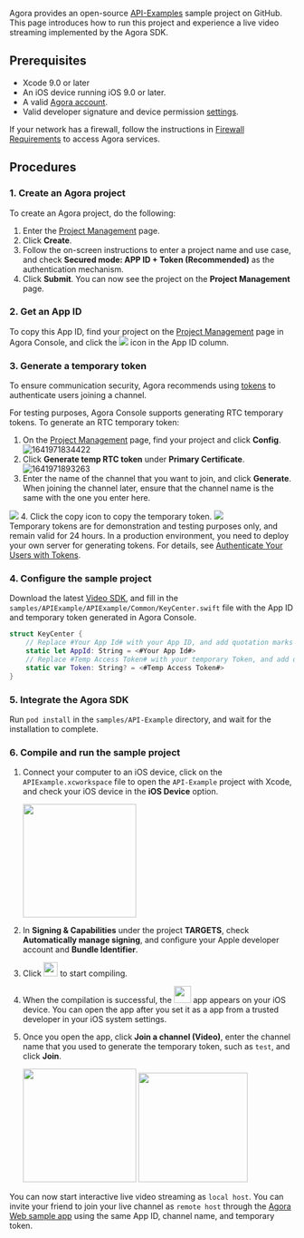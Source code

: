<PlatformWrapper platform="ios">

Agora provides an open-source [API-Examples](https://github.com/AgoraIO/API-Examples) sample project on GitHub. This page introduces how to run this project and experience a live video streaming implemented by the Agora SDK.

## Prerequisites


- Xcode 9.0 or later
- An iOS device running iOS 9.0 or later.
- A valid [Agora account](https://docs.agora.io/en/Agora%20Platform/sign_in_and_sign_up).
- Valid developer signature and device permission [settings](.#project_setting).

<div class="alert note">If your network has a firewall, follow the instructions in <a href="https://docs.agora.io/en/Agora%20Platform/firewall?platform=iOS">Firewall Requirements</a> to access Agora services.</div>


## Procedures

### 1. Create an Agora project

To create an Agora project, do the following:

1. Enter the [Project Management](https://console.agora.io/projects) page.
2. Click **Create**.
3. Follow the on-screen instructions to enter a project name and use case, and check **Secured mode: APP ID + Token (Recommended)** as the authentication mechanism.
4. Click **Submit**. You can now see the project on the **Project Management** page.

### 2. <a name="appid"></a>Get an App ID

To copy this App ID, find your project on the [Project Management](https://console.agora.io/projects) page in Agora Console, and click the <img src="https://web-cdn.agora.io/docs-files/1637824227532" />  icon in the App ID column.


### 3. <a name="temptoken"></a>Generate a temporary token

To ensure communication security, Agora recommends using [tokens](https://docs.agora.io/en/AgoraPlatform/term_token) to authenticate users joining a channel.

For testing purposes, Agora Console supports generating RTC temporary tokens. To generate an RTC temporary token:
1. On the [Project Management](https://console.agora.io/projects) page, find your project and click **Config**.
  ![1641971834422](https://web-cdn.agora.io/docs-files/1641971834422) 
2. Click **Generate temp RTC token** under **Primary Certificate**.
  ![1641971893263](https://web-cdn.agora.io/docs-files/1641971893263)
3. Enter the name of the channel that you want to join, and click **Generate**. When joining the channel later, ensure that the channel name is the same with the one you enter here.
 <img src="https://web-cdn.agora.io/docs-files/1649997524064" />
4. Click the copy icon to copy the temporary token. 
 <img src="https://web-cdn.agora.io/docs-files/1649997750496" />

<div class="alert note">Temporary tokens are for demonstration and testing purposes only, and remain valid for 24 hours. In a production environment, you need to deploy your own server for generating tokens. For details, see <a href="https://docs.agora.io/en/Video/token_server?platform=Android">Authenticate Your Users with Tokens</a>.</div>


### 4. Configure the sample project

Download the latest [Video SDK](./downloads?platform=iOS), and fill in the `samples/APIExample/APIExample/Common/KeyCenter.swift` file with the App ID and temporary token generated in Agora Console.

  ```swift
  struct KeyCenter {
      // Replace #Your App Id# with your App ID, and add quotation marks around it, such as "xxxxxx"
      static let AppId: String = <#Your App Id#>
      // Replace #Temp Access Token# with your temporary Token, and add quotation marks around it, such as "xxxxxx"
      static var Token: String? = <#Temp Access Token#>
  }
  ```


### 5. Integrate the Agora SDK

Run `pod install` in the `samples/API-Example` directory, and wait for the installation to complete.

### 6. Compile and run the sample project

1. Connect your computer to an iOS device, click on the `APIExample.xcworkspace` file to open the `API-Example` project with Xcode, and check your iOS device in the **iOS Device** option.

    <img src="https://web-cdn.agora.io/docs-files/1639710570014" width="200"/>

2. In **Signing & Capabilities** under the project **TARGETS**, check **Automatically manage signing**, and configure your Apple developer account and **Bundle Identifier**.

3. Click <img src="https://web-cdn.agora.io/docs-files/1639710560035" width="25"/> to start compiling.

4. When the compilation is successful, the <img src="https://web-cdn.agora.io/docs-files/1640600081300" width="30"/> app appears on your iOS device. You can open the app after you set it as a app from a trusted developer in your iOS system settings.

5. Once you open the app, click **Join a channel (Video)**, enter the channel name that you used to generate the temporary token, such as `test`, and click **Join**.

    <img src="https://web-cdn.agora.io/docs-files/1639710578205" width="200"/>

    <img src="https://web-cdn.agora.io/docs-files/1639710595513" width="193"/>


You can now start interactive live video streaming as `local host`. You can invite your friend to join your live channel as `remote host` through the [Agora Web sample app](https://webdemo.agora.io/agora-web-showcase/examples/Agora-Web-Tutorial-1to1-Web/) using the same App ID, channel name, and temporary token.

</PlatformWrapper>